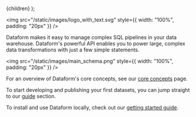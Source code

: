 
  <Documentation title="Dataform documentation">{children}</Documentation>
);

<img src="/static/images/logo_with_text.svg" style={{ width: "100%", padding: "20px" }} />

Dataform makes it easy to manage complex SQL pipelines in your data warehouse. Dataform's powerful API enables you to power large, complex data transformations with just a few simple statements.

<img src="/static/images/main_schema.png" style={{ width: "100%", padding: "20px" }} />

For an overview of Dataform's core concepts, see our [core concepts](/guides/core-concepts) page.

To start developing and publishing your first datasets, you can jump straight to our [guide](/guides/tables) section.

To install and use Dataform locally, check out our [getting started guide](/guides/command-line-interface).
